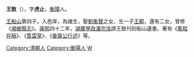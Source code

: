 '''王敔'''（{{bd|1656年||1731年|catIdx=Wang}}），字'''虎止'''，[[衡陽|衡陽]]人。

[[王船山|王船山]]第四子。入邑庠，為諸生，娶[[劉象賢|劉象賢]]之女，生一子[[王範|王範]]，還有二女，曾修《[[湘鄉縣志|湘鄉縣志]]》。[[康熙|康熙]]四十二年，[[湖廣|湖廣]][[學政|學政]][[潘宗洛|潘宗洛]]請王敔刊刻船山遺書。著有《[[蕉畦存稿|蕉畦存稿]]》、《[[笈雲草|笈雲草]]》、《[[姜齋公行述|姜齋公行述]]》等。

[[Category:清朝人|Category:清朝人]]
[[Category:衡陽人|Category:衡陽人]]
[[Category:王姓|W]]